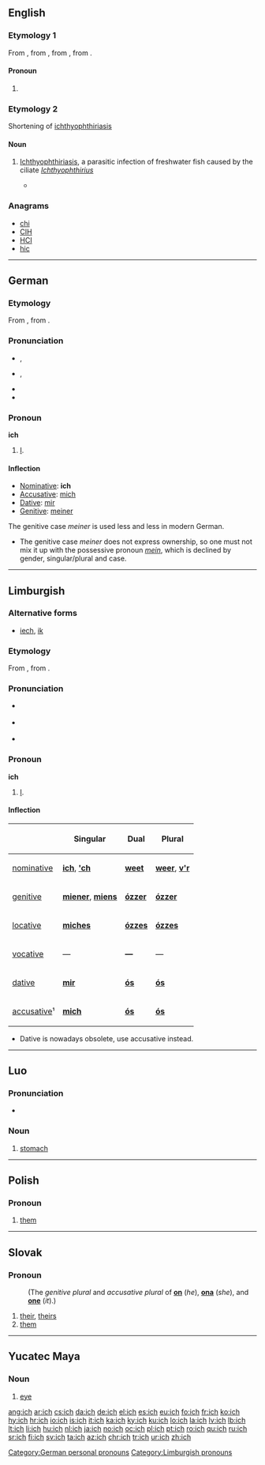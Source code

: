 {{also|Ich|ICH}}
==English==

===Etymology 1===
From {{etyl|enm}}, from {{etyl|ang}} {{term|ic|iċ|I|pos=pronoun|lang=ang}}, from {{proto|Germanic|ek|I|pos=pronoun|lang=en}}, from {{proto|Indo-European|egom|I|lang=en|pos=pronoun}}.

====Pronoun====
{{infl|en|pronoun}}

# {{rfv-sense}} {{obsolete}} {{non-gloss definition|The Southern and sometimes Midland dialectic form of {{term|I|lang=en}}, in Early English, corresponding to {{term|ik|lang=en}} of the Northern dialect.}}

===Etymology 2===

Shortening of [[ichthyophthiriasis]]

====Noun====
{{en-noun|-}}

# {{ichthyology}} [[ichthyophthiriasis|Ichthyophthiriasis]], a parasitic infection of freshwater fish caused by the ciliate ''[[Ichthyophthirius]]''
#* {{quote-book|1996|Edward J. Noga|Fish Disease: Diagnosis and Treatment|publisher=Iowa State University Press (2000)|pageurl=http://books.google.com/books?id=SAdDtT7YRRoC&pg=PA95&dq=ich|isbn=0-8138-2558-X|page=95
|passage='''Ich''' is one of the most common diseases of freshwater fish.}}

===Anagrams===
* [[chi#English|chi]]
* [[CIH#English|CIH]]
* [[HCI#English|HCI]]
* [[hic#English|hic]]

----

==German==

===Etymology===
From {{etyl|goh|de}} {{term|ih|lang=goh}}, from {{proto|Germanic|ek||ik|lang=de}}.

===Pronunciation===
* {{a|Bavarian}} {{IPA|/iʃ/|/iː/|lang=de}}, {{SAMPA|/iS/|/i:/|lang=de}}
* {{a|High German}} {{IPA|/ɪç/|lang=de}}, {{SAMPA|/IC/|lang=de}}
* {{audio|De-ich.ogg|audio}}
* {{audio|De-at-ich.ogg|Audio (Austria)}}

===Pronoun===
'''ich'''

# {{personal|lang=de}} [[I]].

====Inflection====
* [[nominative|Nominative]]: '''ich'''
* [[accusative|Accusative]]: [[mich]]
* [[dative|Dative]]: [[mir]]
* [[genitive|Genitive]]: [[meiner]]

The genitive case ''meiner'' is used less and less in modern German.
* The genitive case ''meiner'' does not express ownership, so one must not mix it up with the possessive pronoun ''[[mein]]'', which is declined by gender, singular/plural and case.

[[Category:German personal pronouns]]

----

==Limburgish==

===Alternative forms===
* [[iech]], [[ik]]

===Etymology===
From {{etyl|goh|li}} {{term|ih|lang=goh}}, from {{proto|Germanic|ek||ik|lang=li}}.

===Pronunciation===
* {{a|most dialects}} {{IPA|[ɪx]|lang=li}}
* {{a|Cleverlandic dialects}} {{IPA|[ɪk]|lang=li}}
* {{a|Maastrict}} {{IPA|[ix]|lang=li}}

===Pronoun===
'''ich'''

# {{personal|lang=li}} [[I]].

====Inflection====
{| class="wikitable" style="text-align: center;"
|-
!
! Singular
! Dual
! Plural
|-
! [[nominative]]
| '''[[ich]]''', '''[['ch]]'''
| '''[[weet]]'''
| '''[[weer]]''', '''[[v'r]]'''
|-
! [[genitive]]
| '''[[miener]]''', '''[[miens]]'''
| '''[[ózzer]]'''
| '''[[ózzer]]'''
|-
! [[locative]]
| '''[[miches]]'''
| '''[[ózzes]]'''
| '''[[ózzes]]'''
|-
! [[vocative]]
| —
| '''—'''
| —
|-
! [[dative]]
| '''[[mir]]'''
| '''[[ós]]'''
| '''[[ós]]'''
|-
! [[accusative]]¹
| '''[[mich]]'''
| '''[[ós]]'''
| '''[[ós]]'''
|}
* Dative is nowadays obsolete, use accusative instead.

[[Category:Limburgish pronouns]]

----

==Luo==

===Pronunciation===
* {{IPA|/ɪ̀c/|lang=luo}}

===Noun===
{{infl|luo|noun}}

# [[stomach]]

----

==Polish==

===Pronoun===
{{infl|pl|pronoun}}

# [[them]]

----

==Slovak==

===Pronoun===
{{infl|sk|pronoun}}

: (The ''genitive plural'' and ''accusative plural'' of '''[[on#Slovak|on]]''' (''he''), '''[[ona#Slovak|ona]]''' (''she''), and '''[[ono#Slovak|one]]''' (''it'').)

# [[their]], [[theirs]]
# [[them]]

----

==Yucatec Maya==

===Noun===
{{yua-noun}}

# {{anatomy|lang=yua}} [[eye]]

[[ang:ich]]
[[ar:ich]]
[[cs:ich]]
[[da:ich]]
[[de:ich]]
[[el:ich]]
[[es:ich]]
[[eu:ich]]
[[fo:ich]]
[[fr:ich]]
[[ko:ich]]
[[hy:ich]]
[[hr:ich]]
[[io:ich]]
[[is:ich]]
[[it:ich]]
[[ka:ich]]
[[ky:ich]]
[[ku:ich]]
[[lo:ich]]
[[la:ich]]
[[lv:ich]]
[[lb:ich]]
[[lt:ich]]
[[li:ich]]
[[hu:ich]]
[[nl:ich]]
[[ja:ich]]
[[no:ich]]
[[oc:ich]]
[[pl:ich]]
[[pt:ich]]
[[ro:ich]]
[[qu:ich]]
[[ru:ich]]
[[sr:ich]]
[[fi:ich]]
[[sv:ich]]
[[ta:ich]]
[[az:ich]]
[[chr:ich]]
[[tr:ich]]
[[ur:ich]]
[[zh:ich]]